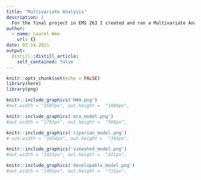 ```yaml
---
title: "Multivariate Analysis"
description: |
  For the final project in EMS 263 I created and ran a Multivariate Analysis model to find the watersheds in Southern Santa Barbara County that would be suitable for conservation. Displayed below are images of my final anaylsis. They include: 1) a map of watersheds that are suitable for conservation efforts, 2) a Multivariate Analysis Super Model that includes three other models as algorithms, 3) the riparian model/algorithm, 4) the viewshed model/algorithm, and 5) the developable land model/algorithm.
author:
  - name: Laurel Wee
    url: {}
date: 03-14-2021
output:
  distill::distill_article:
    self_contained: false
---
```

```r
knitr::opts_chunk$set(echo = FALSE)
library(here)
library(png)
```


```r
knitr::include_graphics('HW4.png')
#out.width = "3507px", out.height =  "1080px",
```

```r
knitr::include_graphics('mca_model.png')
#out.width = "1793px", out.height =  "569px",
```


```r
knitr::include_graphics('riparian_model.png')
# out.width = "1654px", out.height =  "394px",
```


```r
knitr::include_graphics('viewshed_model.png')
#out.width = "1431px", out.height =  "421px",
```


```r
knitr::include_graphics('developable_model.png')
#out.width = "1401px", out.height =  "711px",
```


